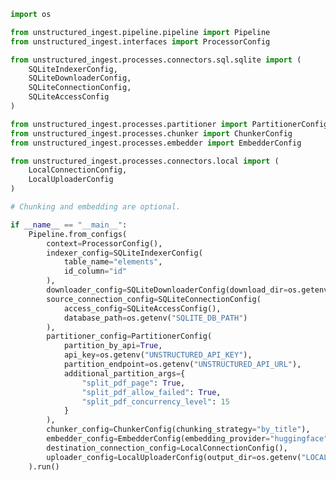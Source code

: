 ```python Python Ingest
import os

from unstructured_ingest.pipeline.pipeline import Pipeline
from unstructured_ingest.interfaces import ProcessorConfig

from unstructured_ingest.processes.connectors.sql.sqlite import (
    SQLiteIndexerConfig,
    SQLiteDownloaderConfig,
    SQLiteConnectionConfig,
    SQLiteAccessConfig
)

from unstructured_ingest.processes.partitioner import PartitionerConfig
from unstructured_ingest.processes.chunker import ChunkerConfig
from unstructured_ingest.processes.embedder import EmbedderConfig

from unstructured_ingest.processes.connectors.local import (
    LocalConnectionConfig,
    LocalUploaderConfig
)

# Chunking and embedding are optional.

if __name__ == "__main__":
    Pipeline.from_configs(
        context=ProcessorConfig(),
        indexer_config=SQLiteIndexerConfig(
            table_name="elements",
            id_column="id"
        ),
        downloader_config=SQLiteDownloaderConfig(download_dir=os.getenv("LOCAL_FILE_DOWNLOAD_DIR")),
        source_connection_config=SQLiteConnectionConfig(
            access_config=SQLiteAccessConfig(),
            database_path=os.getenv("SQLITE_DB_PATH")
        ),
        partitioner_config=PartitionerConfig(
            partition_by_api=True,
            api_key=os.getenv("UNSTRUCTURED_API_KEY"),
            partition_endpoint=os.getenv("UNSTRUCTURED_API_URL"),
            additional_partition_args={
                "split_pdf_page": True,
                "split_pdf_allow_failed": True,
                "split_pdf_concurrency_level": 15
            }
        ),
        chunker_config=ChunkerConfig(chunking_strategy="by_title"),
        embedder_config=EmbedderConfig(embedding_provider="huggingface"),
        destination_connection_config=LocalConnectionConfig(),
        uploader_config=LocalUploaderConfig(output_dir=os.getenv("LOCAL_FILE_OUTPUT_DIR"))
    ).run()
```